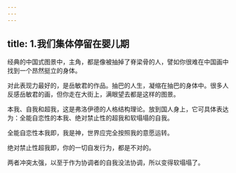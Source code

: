 ```yaml
---
---
---
```

title: 1.我们集体停留在婴儿期
---






经典的中国式图景中，主角，都是像被抽掉了脊梁骨的人，譬如你很难在中国画中找到一个昂然挺立的身体。

对此表现力最好的，是岳敏君的作品。抽巴的人生，凝缩在抽巴的身体中。很多人反感岳敏君的画，但你走在大街上，满眼望去都是这样的图景。

本我、自我和超我，这是弗洛伊德的人格结构理论。放到国人身上，它可具体表达为：全能自恋性的本我、绝对禁止性的超我和软塌塌的自我。

全能自恋性本我即，我是神，世界应完全按照我的意愿运转。

绝对禁止性超我即，你的一切自发行为，都是不对的。

两者冲突太强，以至于作为协调者的自我没法协调，所以变得软塌塌了。